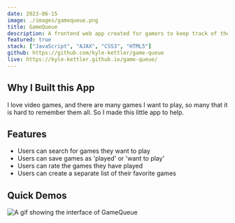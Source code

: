 ```yaml
---
date: 2023-06-15
image: ./images/gamequeue.png
title: GameQueue
description: A frontend web app created for gamers to keep track of their backlog.
featured: true
stack: ["JavaScript", "AJAX", "CSS3", "HTML5"]
github: https://github.com/kyle-kettler/game-queue
live: https://kyle-kettler.github.io/game-queue/
---
```



## Why I Built this App

I love video games, and there are many games I want to play, so many that it is hard to remember them all. So I made this little app to help.

## Features

- Users can search for games they want to play
- Users can save games as 'played' or 'want to play'
- Users can rate the games they have played
- Users can create a separate list of their favorite games

## Quick Demos

<Image
  src={gif1}
  alt="A gif showing the interface of GameQueue"
  width={800}
  height={650}
/>
